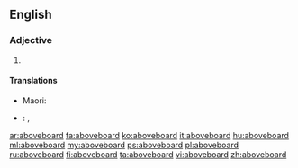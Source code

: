 ==English==

===Adjective===
{{en-adj|-}}

# {{alternate form of |above-board|lang=en}}


====Translations====
{{trans-top|straightforward, transparent}}
{{trans-mid}}
* Maori: {{t|mi|matanui}}
{{trans-bottom}}
{{checktrans-top|legitimate}}
* {{ttbc|es}}: {{t+|es|legítimo}}, {{t+|es|sincero}}
{{trans-mid}}
{{trans-bottom}}

[[ar:aboveboard]]
[[fa:aboveboard]]
[[ko:aboveboard]]
[[it:aboveboard]]
[[hu:aboveboard]]
[[ml:aboveboard]]
[[my:aboveboard]]
[[ps:aboveboard]]
[[pl:aboveboard]]
[[ru:aboveboard]]
[[fi:aboveboard]]
[[ta:aboveboard]]
[[vi:aboveboard]]
[[zh:aboveboard]]